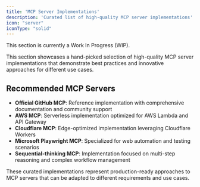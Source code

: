 ```yaml
---
title: 'MCP Server Implementations'
description: 'Curated list of high-quality MCP server implementations'
icon: "server"
iconType: "solid"
---
```


<Note>This section is currently a Work In Progress (WIP).</Note>

This section showcases a hand-picked selection of high-quality MCP server implementations that demonstrate best practices and innovative approaches for different use cases.

## <Icon icon="star" iconType="solid" /> Recommended MCP Servers

- <Icon icon="github" iconType="brands" /> **Official GitHub MCP**: Reference implementation with comprehensive documentation and community support
- <Icon icon="aws" iconType="brands" /> **AWS MCP**: Serverless implementation optimized for AWS Lambda and API Gateway
- <Icon icon="cloudflare" iconType="brands" /> **Cloudflare MCP**: Edge-optimized implementation leveraging Cloudflare Workers
- <Icon icon="microsoft" iconType="brands" /> **Microsoft Playwright MCP**: Specialized for web automation and testing scenarios
- <Icon icon="brain" iconType="solid" /> **Sequential-thinking MCP**: Implementation focused on multi-step reasoning and complex workflow management

These curated implementations represent production-ready approaches to MCP servers that can be adapted to different requirements and use cases. 